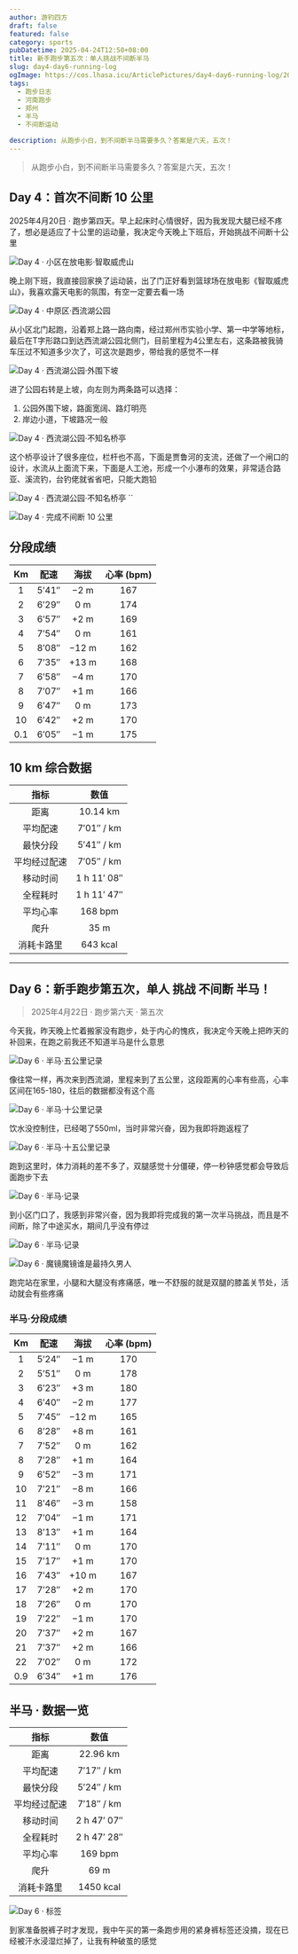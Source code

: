 ```yaml
---
author: 游钓四方
draft: false
featured: false
category: sports
pubDatetime: 2025-04-24T12:50+08:00
title: 新手跑步第五次：单人挑战不间断半马
slug: day4-day6-running-log
ogImage: https://cos.lhasa.icu/ArticlePictures/day4-day6-running-log/20250423003451.webp_81
tags:
  - 跑步日志
  - 河南跑步
  - 郑州
  - 半马
  - 不间断运动

description: 从跑步小白，到不间断半马需要多久？答案是六天，五次！
---
```



> 从跑步小白，到不间断半马需要多久？答案是六天，五次！

## Day 4：首次不间断 10 公里

2025年4月20日 · 跑步第四天。早上起床时心情很好，因为我发现大腿已经不疼了，想必是适应了十公里的运动量，我决定今天晚上下班后，开始挑战不间断十公里

<Img
  src="20250423004421.webp_736"
  alt="Day 4 · 小区在放电影·智取威虎山"
/>

晚上刚下班，我直接回家换了运动装，出了门正好看到篮球场在放电影《智取威虎山》，我喜欢露天电影的氛围，有空一定要去看一场

<Img
  src="202504230044221.webp_736"
  alt="Day 4 · 中原区·西流湖公园"
/>

从小区北门起跑，沿着郑上路一路向南，经过郑州市实验小学、第一中学等地标，最后在T字形路口到达西流湖公园北侧门，目前里程为4公里左右，这条路被我骑车压过不知道多少次了，可这次是跑步，带给我的感觉不一样

<Img
  src="202504230044222.webp_736"
  alt="Day 4 · 西流湖公园·外围下坡"
/>

进了公园右转是上坡，向左则为两条路可以选择：

1. 公园外围下坡，路面宽阔、路灯明亮
2. 岸边小道，下坡路况一般

<Img
  src="20250423004423.webp_736"
  alt="Day 4 · 西流湖公园·不知名桥亭"
/>

这个桥亭设计了很多座位，栏杆也不高，下面是贾鲁河的支流，还做了一个闸口的设计，水流从上面流下来，下面是人工池，形成一个小瀑布的效果，非常适合路亚、溪流钓，台钓佬就省省吧，只能大跑铅

<Img
  src="202504230044231.webp_736"
  alt="Day 4 · 西流湖公园·不知名桥亭"
/>
``

<Img
  src="20250423005205.webp"
  exif={false}
  alt="Day 4 · 完成不间断 10 公里"
/>

## 分段成绩

| Km  | 配速  | 海拔  | 心率 (bpm) |
| :-: | :---: | :---: | :--------: |
|  1  | 5′41″ | −2 m  |    167     |
|  2  | 6′29″ |  0 m  |    174     |
|  3  | 6′57″ | +2 m  |    169     |
|  4  | 7′54″ |  0 m  |    161     |
|  5  | 8′08″ | −12 m |    162     |
|  6  | 7′35″ | +13 m |    168     |
|  7  | 6′58″ | −4 m  |    170     |
|  8  | 7′07″ | +1 m  |    166     |
|  9  | 6′47″ |  0 m  |    173     |
| 10  | 6′42″ | +2 m  |    170     |
| 0.1 | 6′05″ | −1 m  |    175     |

## 10 km 综合数据

|     指标     |    数值     |
| :----------: | :---------: |
|     距离     |  10.14 km   |
|   平均配速   | 7′01″ / km  |
|   最快分段   | 5′41″ / km  |
| 平均经过配速 | 7′05″ / km  |
|   移动时间   | 1 h 11′ 08″ |
|   全程耗时   | 1 h 11′ 47″ |
|   平均心率   |   168 bpm   |
|     爬升     |    35 m     |
|  消耗卡路里  |  643 kcal   |

---

## Day 6：新手跑步第五次，单人 挑战 不间断 半马！

> 2025年4月22日 · 跑步第六天 · 第五次

今天我，昨天晚上忙着搬家没有跑步，处于内心的愧疚，我决定今天晚上把昨天的补回来，在跑之前我还不知道半马是什么意思

<Img
  src="202504230038393.webp_736"
  alt="Day 6 · 半马·五公里记录"
/>

像往常一样，再次来到西流湖，里程来到了五公里，这段距离的心率有些高，心率区间在165-180，往后的数据都没有这个高

<Img
  src="202504230038412.webp_736"
  alt="Day 6 · 半马·十公里记录"
/>

饮水没控制住，已经喝了550ml，当时非常兴奋，因为我即将跑返程了

<Img
  src="20250423003840.webp_736"
  alt="Day 6 · 半马·十五公里记录"
/>

跑到这里时，体力消耗的差不多了，双腿感觉十分僵硬，停一秒钟感觉都会导致后面跑步下去

<Img
  src="20250423003451.webp"
  alt="Day 6 · 半马·记录"
/>

到小区门口了，我感到非常兴奋，因为我即将完成我的第一次半马挑战，而且是不间断，除了中途买水，期间几乎没有停过

<Img
  src="202504230052051.webp"
  exif={false}
  alt="Day 6 · 半马·记录"
/>

<Img
  src="20250423003452.webp_736"
  alt="Day 6 · 魔镜魔镜谁是最持久男人"
/>

跑完站在家里，小腿和大腿没有疼痛感，唯一不舒服的就是双腿的膝盖关节处，活动就会有些疼痛

### 半马·分段成绩

| Km  | 配速  | 海拔  | 心率 (bpm) |
| :-: | :---: | :---: | :--------: |
|  1  | 5′24″ | −1 m  |    170     |
|  2  | 5′51″ |  0 m  |    178     |
|  3  | 6′23″ | +3 m  |    180     |
|  4  | 6′40″ | −2 m  |    177     |
|  5  | 7′45″ | −12 m |    165     |
|  6  | 8′28″ | +8 m  |    161     |
|  7  | 7′52″ |  0 m  |    162     |
|  8  | 7′28″ | +1 m  |    164     |
|  9  | 6′52″ | −3 m  |    171     |
| 10  | 7′21″ | −8 m  |    166     |
| 11  | 8′46″ | −3 m  |    158     |
| 12  | 7′04″ | −1 m  |    171     |
| 13  | 8′13″ | +1 m  |    164     |
| 14  | 7′11″ |  0 m  |    170     |
| 15  | 7′17″ | +1 m  |    170     |
| 16  | 7′43″ | +10 m |    167     |
| 17  | 7′28″ | +2 m  |    170     |
| 18  | 7′26″ |  0 m  |    170     |
| 19  | 7′22″ | −1 m  |    170     |
| 20  | 7′37″ | +2 m  |    167     |
| 21  | 7′37″ | +2 m  |    166     |
| 22  | 7′02″ |  0 m  |    172     |
| 0.9 | 6′34″ | +1 m  |    176     |

## 半马 · 数据一览

|     指标     |    数值     |
| :----------: | :---------: |
|     距离     |  22.96 km   |
|   平均配速   | 7′17″ / km  |
|   最快分段   | 5′24″ / km  |
| 平均经过配速 | 7′18″ / km  |
|   移动时间   | 2 h 47′ 07″ |
|   全程耗时   | 2 h 47′ 28″ |
|   平均心率   |   169 bpm   |
|     爬升     |    69 m     |
|  消耗卡路里  |  1450 kcal  |

<Img
  src="20250423003453.webp_736"
  alt="Day 6 · 标签"
/>

到家准备脱裤子时才发现，我中午买的第一条跑步用的紧身裤标签还没摘，现在已经被汗水浸湿烂掉了，让我有种破茧的感觉
